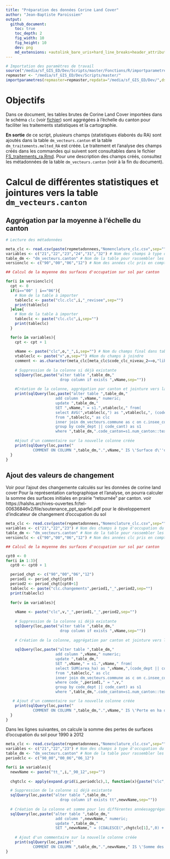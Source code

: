```yaml
---
title: "Préparation des données Corine Land Cover"
author: "Jean-Baptiste Paroissien"
output:
  github_document:
    toc: true
    toc_depth: 2
    fig_width: 10
    fig_height: 10
    dev: png
    md_extensions: +autolink_bare_uris+hard_line_breaks+header_attributes+line_blocks+table_captions
---
```


```r
# Importation des paramètres de travail
source("/media/sf_GIS_ED/Dev/Scripts/master/Fonctions/R/importparametres.R")
repmaster <- "/media/sf_GIS_ED/Dev/Scripts/master/"
importparametres(repmaster=repmaster,repdata="/media/sf_GIS_ED/Dev/",dsn="PG:dbname='sol_elevage' host='localhost' port='5432' user='jb'")
```

# Objectifs

Dans ce document, les tables brutes de Corine Land Cover importées dans le schéma `clc` (voir [fichier](https://github.com/Rosalien/GISEDSol/tree/master/Fichiers_suivis/BDD/Suivis/FS_bdd_brute.Rmd)) sont aggrégées à l'échelle du canton pour faciliter les traitements statistiques et la cartographie.

**En sortie** de ce script, plusieurs champs (statistiques élaborés du RA) sont ajoutés dans la table `dm_vecteurs.canton` et la table `dm_traitements.melted_RA` est créée. Le traitement et l'analyse des champs créés dans les commandes qui suivent sont consultables dans le fichier [FS_traitements_ra.Rmd](https://github.com/Rosalien/GISEDSol/tree/master/Fichiers_suivis/Traitements/Suivis/FS_traitements_ra.Rmd).
Pour une description des champs créés, consultez les métadonnées de la table `dm_vecteurs.canton` (voir à la fin du document).

# Calcul de différentes statistiques et jointures vers la table `dm_vecteurs.canton`

## Aggrégation par la moyenne à l'échelle du canton

```r
# Lecture des métadonnées

meta_clc <- read.csv(paste(repmetadonnees,"Nomenclature_clc.csv",sep=""),sep=";",header=TRUE)
variables <- c("21","22","23","24","31","32") # Nom des champs à type d'occupation du sol à importer
table_dm <- "dm_vecteurs.canton" # Nom de la table pour rassembler les calculs (vers le schéma dm_vecteurs)
versionclc <- c("90","00","06","12") # Nom des années clc pris en compte

## Calcul de la moyenne des surfaces d'occupation sur sol par canton

for(i in versionclc){
  cpt <- 0
  if(i=="00" | i=="06"){
    # Nom de la table à importer
    tableclc <- paste("clc.clc",i,"_revisee",sep="")
    print(tableclc)
  }else{
    # Nom de la table à importer
    tableclc <- paste("clc.clc",i,sep="")
    print(tableclc)
  }

  for(o in variables){
    cpt <- cpt + 1
    
    vName <- paste("clc",o,"_",i,sep="") # Nom du champs final dans table_dm
    vtableclc <- paste("x",o,sep="") #Nom du champs à joindre
    comment <- as.character(meta_clc[meta_clc$code_clc_niveau_2==o,"libelle"])
    
    # Suppression de la colonne si déjà existante
    sqlQuery(loc,paste("alter table ",table_dm,"
                        drop column if exists ",vName,sep=""))
    
    #Création de la colonne, aggrégation par canton et jointure vers la table canton 
    print(sqlQuery(loc,paste("alter table ",table_dm,"
                      add column ",vName," numeric;
                      update ",table_dm,"
                      SET ",vName," = s1.",vtableclc," from(
                      select AVG(",vtableclc,") as ",vtableclc,", (code_dept || code_cant) as num_canton
                      from ",tableclc," as clc
                      inner join dm_vecteurs.commune as c on c.insee_com=clc.num_com
                      group by code_dept || code_cant) as s1
                      where ",table_dm,".code_canton=s1.num_canton::text",sep="")))
    
    #Ajout d'un commentaire sur la nouvelle colonne créée
    print(sqlQuery(loc,paste("
	        COMMENT ON COLUMN ",table_dm,".",vName," IS \'Surface d\''occupation du sol en hectare du libellé CLC version ",i," : ",comment,"\';",sep="")))
  }
}

```

## Ajout des valeurs de changement

Voir pour l'ajout des changemente calculés sur les données de corine land cover
Pour la représentation cartographique et l'analyse, on pourra calculer la somme des surfaces initiales en prairie "retournée" par canton.
voir https://halshs.archives-ouvertes.fr/tel-00636846v2/file/soutenance_ppt_sparfel.pdf pour le développement d'indicateur de changement d'occupation du sol

```r

meta_clc <- read.csv(paste(repmetadonnees,"Nomenclature_clc.csv",sep=""),sep=";",header=TRUE)
variables <- c("21","22","23") # Nom des champs à type d'occupation du sol à importer (21	Terres arables,22	Cultures permanentes, 23	Prairies)
table_dm <- "dm_vecteurs.canton" # Nom de la table pour rassembler les calculs (vers le schéma dm_vecteurs)
versionclc <- c("90","00","06","12") # Nom des années clc pris en compte

## Calcul de la moyenne des surfaces d'occupation sur sol par canton

cpt0 <- 0
for(i in 1:3){
  cpt0 <- cpt0 + 1

  period_chgt <- c("90","00","06","12")
  period1 <- period_chgt[cpt0]
  period2 <- period_chgt[cpt0+1]
  tableclc <- paste("clc.changements",period1,"_",period2,sep="")
  print(tableclc)
  
  for(v in variables){
    
    vName <- paste("clc",v,"_",period1,"_",period2,sep="")
    
    # Suppression de la colonne si déjà existante
    sqlQuery(loc,paste("alter table ",table_dm,"
                        drop column if exists ",vName,sep=""))
    
    # Création de la colonne, aggrégation par canton et jointure vers la table canton 
    
    sqlQuery(loc,paste("alter table ",table_dm,"
                      add column ",vName," numeric;
                      update ",table_dm,"
                      SET ",vName," = s1.",vName," from(
                      select SUM(area_ha) as ",vName,",(code_dept || code_cant) as num_canton
                      from ",tableclc," as clc
                      inner join dm_vecteurs.commune as c on c.insee_com=clc.num_com
                      where code_",period1," = ",v,"
                      group by code_dept || code_cant) as s1
                      where ",table_dm,".code_canton=s1.num_canton::text",sep=""))

   # Ajout d'un commentaire sur la nouvelle colonne créée
    print(sqlQuery(loc,paste("
	        COMMENT ON COLUMN ",table_dm,".",vName," IS \'Perte en ha de l\''occupation du sol ",v," entre l\''année ",period1," et l\''année ",period2,"\';",sep="")))
  }
}
```

Dans les lignes suivantes, on calcule la somme des pertes de surfaces d'occupation du sol pour 1990 à 2012

```r

meta_clc <- read.csv(paste(repmetadonnees,"Nomenclature_clc.csv",sep=""),sep=";",header=TRUE)
variables <- c("21","22","23") # Nom des champs à type d'occupation du sol à importer (21	Terres arables,22	Cultures permanentes, 23	Prairies)
table_dm <- "dm_vecteurs.canton" # Nom de la table pour rassembler les calculs (vers le schéma dm_vecteurs)
periodclc <- c("90_00","00_06","06_12")

for(i in variables){
  newvName <- paste("tt_",i,"_90_12",sep="")
 
  chgtclc <- apply(expand.grid(i,periodclc),1, function(x){paste("clc",x[1],"_",x[2],sep="")})  

  # Suppression de la colonne si déjà existante
  sqlQuery(loc,paste("alter table ",table_dm,"
                        drop column if exists tt",newvName,sep=""))
  
  # Création de la colonne et somme pour les différentes annéesaggrégation par canton et jointure vers la table canton 
  sqlQuery(loc,paste("alter table ",table_dm,"
                      add column ",newvName," numeric;
                      update ",table_dm,"
                      SET ",newvName," = (COALESCE(",chgtclc[1],",0) + COALESCE(",chgtclc[2],",0) + COALESCE(",chgtclc[3],",0))",sep=""))
  
    # Ajout d'un commentaire sur la nouvelle colonne créée
    print(sqlQuery(loc,paste("
	        COMMENT ON COLUMN ",table_dm,".",newvName," IS \'Somme des pertes en ha de l\''occupation du sol ",i," entre 1990 et 2012\';",sep="")))
}

```

